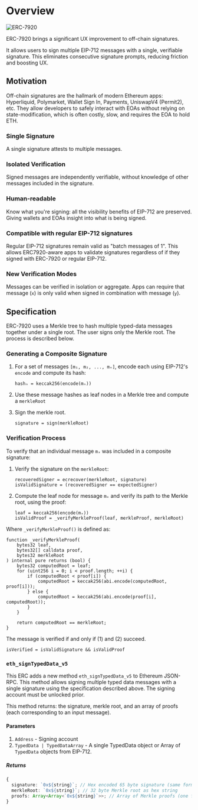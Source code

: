# Overview

![ERC-7920](/425788292-8b73583d-3416-471c-ae4a-b4ce26176f80.png)

ERC-7920 brings a significant UX improvement to off-chain signatures.

It allows users to sign multiple EIP-712 messages with a single, verifiable signature. This eliminates consecutive signature prompts, reducing friction and boosting UX.

## Motivation

Off-chain signatures are the hallmark of modern Ethereum apps: Hyperliquid, Polymarket, Wallet Sign In, Payments, UniswapV4 (Permit2), etc. They allow developers to safely interact with EOAs without relying on state-modification, which is often costly, slow, and requires the EOA to hold ETH.

### Single Signature

A single signature attests to multiple messages.

### Isolated Verification

Signed messages are independently verifiable, without knowledge of other messages included in the signature.

### Human-readable

Know what you're signing: all the visibility benefits of EIP-712 are preserved. Giving wallets and EOAs insight into what is being signed.

### Compatible with regular EIP-712 signatures

Regular EIP-712 signatures remain valid as "batch messages of 1". This allows ERC7920-aware apps to validate signatures regardless of if they signed with ERC-7920 or regular EIP-712.

### New Verification Modes

Messages can be verified in isolation or aggregate. Apps can require that message (`x`) is only valid when signed in combination with message (`y`).

## Specification

ERC-7920 uses a Merkle tree to hash multiple typed-data messages together under a single root. The user signs only the Merkle root. The process is described below.

### Generating a Composite Signature

1. For a set of messages `[m₁, m₂, ..., mₙ]`, encode each using EIP-712's `encode` and compute its hash:

   ```
   hashₙ = keccak256(encode(mₙ))
   ```

2. Use these message hashes as leaf nodes in a Merkle tree and compute a `merkleRoot`

3. Sign the merkle root.
   ```
   signature = sign(merkleRoot)
   ```

### Verification Process

To verify that an individual message `mₓ` was included in a composite signature:

1. Verify the signature on the `merkleRoot`:

   ```
   recoveredSigner = ecrecover(merkleRoot, signature)
   isValidSignature = (recoveredSigner == expectedSigner)
   ```

2. Compute the leaf node for message `mₓ` and verify its path to the Merkle root, using the proof:
   ```
   leaf = keccak256(encode(mₓ))
   isValidProof = _verifyMerkleProof(leaf, merkleProof, merkleRoot)
   ```

Where `_verifyMerkleProof()` is defined as:

```solidity
function _verifyMerkleProof(
    bytes32 leaf,
    bytes32[] calldata proof,
    bytes32 merkleRoot
) internal pure returns (bool) {
    bytes32 computedRoot = leaf;
    for (uint256 i = 0; i < proof.length; ++i) {
        if (computedRoot < proof[i]) {
            computedRoot = keccak256(abi.encode(computedRoot, proof[i]));
        } else {
            computedRoot = keccak256(abi.encode(proof[i], computedRoot));
        }
    }

    return computedRoot == merkleRoot;
}
```

The message is verified if and only if (1) and (2) succeed.

```
isVerified = isValidSignature && isValidProof
```

### `eth_signTypedData_v5`

This ERC adds a new method `eth_signTypedData_v5` to Ethereum JSON-RPC. This method allows signing multiple typed data messages with a single signature using the specification described above. The signing account must be unlocked prior.

This method returns: the signature, merkle root, and an array of proofs (each corresponding to an input message).

#### Parameters

1. `Address` - Signing account
2. `TypedData | TypedDataArray` - A single TypedData object or Array of `TypedData` objects from EIP-712.

##### Returns

```typescript
{
  signature: `0x${string}`; // Hex encoded 65 byte signature (same format as eth_sign)
  merkleRoot: `0x${string}`; // 32 byte Merkle root as hex string
  proofs: Array<Array<`0x${string}`>>; // Array of Merkle proofs (one for each input message)
}
```
